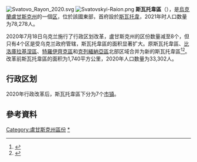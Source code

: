 [[File:Svatovo_Rayon_2020.svg|thumb]]
[[Image:Svatovskyi-Raion.png|thumb]]
'''斯瓦托韋區'''（{{lang-uk|Сватівський район}}），是[[烏克蘭|烏克蘭]][[盧甘斯克州|盧甘斯克州]]的一個[[区_(乌克兰)|区]]，位於該國東部，首府設於[[斯瓦托韋|斯瓦托韋]]，2021年时人口数量为78,278人。

2020年7月18日乌克兰施行了行政区划改革，盧甘斯克州的区份数量减至8个，但只有4个区是受乌克兰政府管辖，斯瓦托韋區的面积显著扩大。原斯瓦托韋區、[[比洛庫拉基涅區|比洛庫拉基涅區]]、[[特羅伊齊克區|特羅伊齊克區]]和[[克列緬納亞區|克列緬納亞區]]北部区域合并为新的斯瓦托韋區<ref>{{Cite news |date=2020-07-18 |script-title=uk:Про утворення та ліквідацію районів. Постанова Верховної Ради України № 807-ІХ. |language=uk |url=http://www.golos.com.ua/article/333466 |access-date=2020-10-03 |work=Голос України |archive-date=2021-07-09 |archive-url=https://web.archive.org/web/20210709121303/http://www.golos.com.ua/article/333466 }}</ref><ref name="2020_reform_maps">{{Cite web |date=2020-07-17 |script-title=uk:Нові райони: карти + склад |url=https://www.minregion.gov.ua/press/news/novi-rajony-karty-sklad/ |access-date=2022-04-15 |language=uk |website=Міністерство розвитку громад та територій України |archive-date=2021-03-02 |archive-url=https://web.archive.org/web/20210302224321/https://www.minregion.gov.ua/press/news/novi-rajony-karty-sklad/ }}</ref>。改革前斯瓦托韋區的面积为1,740平方公里，2020年人口数量为33,302人。

== 行政区划 ==
2020年行政改革后，斯瓦托韋區下分为7个[[烏克蘭市鎮|市镇]]。

==參考資料==
{{Reflist}}

{{Luhansk-geo-stub}}

{{DEFAULTSORT:Сватівський район}}
[[Category:盧甘斯克州區份|Category:盧甘斯克州區份]]
[[Category:斯瓦托韋區|*]]